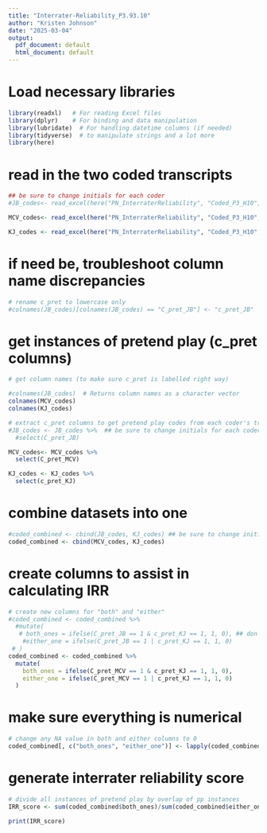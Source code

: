 ```yaml
---
title: "Interrater-Reliability_P3.93.10"
author: "Kristen Johnson"
date: "2025-03-04"
output:
  pdf_document: default
  html_document: default
---
```

# Load necessary libraries
```r
library(readxl)   # For reading Excel files
library(dplyr)    # For binding and data manipulation
library(lubridate)  # For handling datetime columns (if needed)
library(tidyverse)  # to manipulate strings and a lot more
library(here)
```

# read in the two coded transcripts
```r
## be sure to change initials for each coder
#JB_codes<- read_excel(here("PN_InterraterReliability", "Coded_P3_H10", "P3.93.10_COMPLETE_JB_Final.xls"))

MCV_codes<- read_excel(here("PN_InterraterReliability", "Coded_P3_H10", "P3.150.10_COMPLETE_MCV_03.25.25.xls"))

KJ_codes <- read_excel(here("PN_InterraterReliability", "Coded_P3_H10", "For_Analysis", "P3.150.10_COMPLETE_KJ_Final.xls"))
```

# if need be, troubleshoot column name discrepancies
```r
# rename c_pret to lowercase only
#colnames(JB_codes)[colnames(JB_codes) == "C_pret_JB"] <- "c_pret_JB"

```

# get instances of pretend play (c_pret columns)
```r
# get column names (to make sure c_pret is labelled right way)

#colnames(JB_codes)  # Returns column names as a character vector
colnames(MCV_codes)
colnames(KJ_codes)

# extract c_pret columns to get pretend play codes from each coder's transcript
#JB_codes <- JB_codes %>%  ## be sure to change initials for each coder!
  #select(C_pret_JB)

MCV_codes<- MCV_codes %>%
  select(C_pret_MCV)

KJ_codes <- KJ_codes %>%
  select(c_pret_KJ)
```

# combine datasets into one
```r
#coded_combined <- cbind(JB_codes, KJ_codes) ## be sure to change initials for each coder!
coded_combined <- cbind(MCV_codes, KJ_codes)
```

# create columns to assist in calculating IRR
```r
# create new columns for "both" and "either"
#coded_combined <- coded_combined %>%
  #mutate(
   # both_ones = ifelse(C_pret_JB == 1 & c_pret_KJ == 1, 1, 0), ## don't forget to change column names according to coder!
    #either_one = ifelse(C_pret_JB == 1 | c_pret_KJ == 1, 1, 0)
 # )
coded_combined <- coded_combined %>%
  mutate(
    both_ones = ifelse(C_pret_MCV == 1 & c_pret_KJ == 1, 1, 0),
    either_one = ifelse(C_pret_MCV == 1 | c_pret_KJ == 1, 1, 0)
  )
```

# make sure everything is numerical
```r
# change any NA value in both and either columns to 0
coded_combined[, c("both_ones", "either_one")] <- lapply(coded_combined[, c("both_ones", "either_one")], function(x) replace(x, is.na(x), 0))  # Multiple columns
```

# generate interrater reliability score
```r
# divide all instances of pretend play by overlap of pp instances
IRR_score <- sum(coded_combined$both_ones)/sum(coded_combined$either_one)

print(IRR_score)
```

